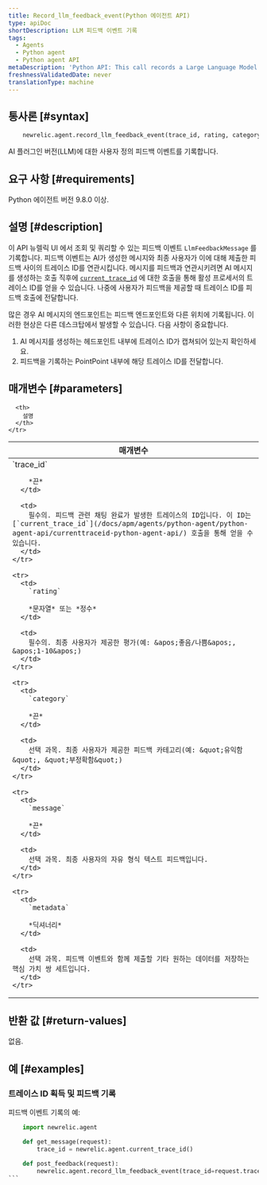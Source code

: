 ```yaml
---
title: Record_llm_feedback_event(Python 에이전트 API)
type: apiDoc
shortDescription: LLM 피드백 이벤트 기록
tags:
  - Agents
  - Python agent
  - Python agent API
metaDescription: 'Python API: This call records a Large Language Model (LLM) feedback event for querying in the AI Monitoring UI.'
freshnessValidatedDate: never
translationType: machine
---
```


## 통사론 [#syntax]

```py
    newrelic.agent.record_llm_feedback_event(trace_id, rating, category=None, message=None, metadata=None)
```

AI 플러그인 버전(LLM)에 대한 사용자 정의 피드백 이벤트를 기록합니다.

## 요구 사항 [#requirements]

Python 에이전트 버전 9.8.0 이상.

## 설명 [#description]

이 API 뉴렐릭 UI 에서 조회 및 쿼리할 수 있는 피드백 이벤트 `LlmFeedbackMessage` 를 기록합니다. 피드백 이벤트는 AI가 생성한 메시지와 최종 사용자가 이에 대해 제출한 피드백 사이의 트레이스 ID를 연관시킵니다. 메시지를 피드백과 연관시키려면 AI 메시지를 생성하는 호출 직후에 [`current_trace_id`](/docs/apm/agents/python-agent/python-agent-api/currenttraceid-python-agent-api/) 에 대한 호출을 통해 활성 프로세서의 트레이스 ID를 얻을 수 있습니다. 나중에 사용자가 피드백을 제공할 때 트레이스 ID를 피드백 호출에 전달합니다.

많은 경우 AI 메시지의 엔드포인트는 피드백 엔드포인트와 다른 위치에 기록됩니다. 이러한 현상은 다른 데스크탑에서 발생할 수 있습니다. 다음 사항이 중요합니다.

1. AI 메시지를 생성하는 헤드포인트 내부에 트레이스 ID가 캡쳐되어 있는지 확인하세요.
2. 피드백을 기록하는 PointPoint 내부에 해당 트레이스 ID를 전달합니다.

## 매개변수 [#parameters]

<table>
  <thead>
    <tr>
      <th width="25%">
        매개변수
      </th>

      <th>
        설명
      </th>
    </tr>
  </thead>

  <tbody>
    <tr>
      <td>
        `trace_id`

        *끈*
      </td>

      <td>
        필수의. 피드백 관련 채팅 완료가 발생한 트레이스의 ID입니다. 이 ID는 [`current_trace_id`](/docs/apm/agents/python-agent/python-agent-api/currenttraceid-python-agent-api/) 호출을 통해 얻을 수 있습니다.
      </td>
    </tr>

    <tr>
      <td>
        `rating`

        *문자열* 또는 *정수*
      </td>

      <td>
        필수의. 최종 사용자가 제공한 평가(예: &apos;좋음/나쁨&apos;, &apos;1-10&apos;)
      </td>
    </tr>

    <tr>
      <td>
        `category`

        *끈*
      </td>

      <td>
        선택 과목. 최종 사용자가 제공한 피드백 카테고리(예: &quot;유익함&quot;, &quot;부정확함&quot;)
      </td>
    </tr>

    <tr>
      <td>
        `message`

        *끈*
      </td>

      <td>
        선택 과목. 최종 사용자의 자유 형식 텍스트 피드백입니다.
      </td>
    </tr>

    <tr>
      <td>
        `metadata`

        *딕셔너리*
      </td>

      <td>
        선택 과목. 피드백 이벤트와 함께 제출할 기타 원하는 데이터를 저장하는 핵심 가치 쌍 세트입니다.
      </td>
    </tr>
  </tbody>
</table>

## 반환 값 [#return-values]

없음.

## 예 [#examples]

### 트레이스 ID 획득 및 피드백 기록

피드백 이벤트 기록의 예:

````py
    import newrelic.agent

    def get_message(request):
        trace_id = newrelic.agent.current_trace_id()

    def post_feedback(request):
        newrelic.agent.record_llm_feedback_event(trace_id=request.trace_id, rating=request.rating, metadata= {"my_key": "my_val"})
```
````